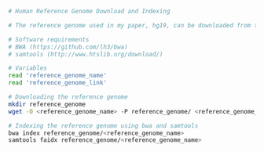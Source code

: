 ```{bash}
# Human Reference Genome Download and Indexing

# The reference genome used in my paper, hg19, can be downloaded from this link: 

# Software requirements
# BWA (https://github.com/lh3/bwa)
# samtools (http://www.htslib.org/download/)

# Variables
read 'reference_genome_name'
read 'reference_genome_link'

# Downloading the reference genome
mkdir reference_genome
wget -O <reference_genome_name> -P reference_genome/ <reference_genome_link>

# Indexing the reference genome using bwa and samtools
bwa index reference_genome/<reference_genome_name>
samtools faidx reference_genome/<reference_genome_name>
```





